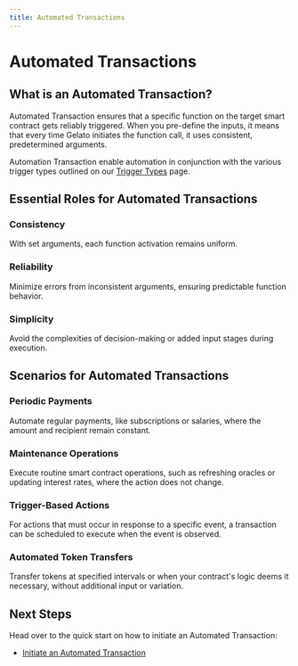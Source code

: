 ```yaml
---
title: Automated Transactions
---
```


# Automated Transactions

## What is an Automated Transaction?
Automated Transaction ensures that a specific function on the target smart contract gets reliably triggered. When you pre-define the inputs, it means that every time Gelato initiates the function call, it uses consistent, predetermined arguments.

Automation Transaction enable automation in conjunction with the various trigger types outlined on our [Trigger Types](/Web3-Functions/Introduction/Trigger-types) page. 

## Essential Roles for Automated Transactions

### Consistency
With set arguments, each function activation remains uniform.

### Reliability
Minimize errors from inconsistent arguments, ensuring predictable function behavior.

### Simplicity
Avoid the complexities of decision-making or added input stages during execution.

## Scenarios for Automated Transactions

### Periodic Payments
Automate regular payments, like subscriptions or salaries, where the amount and recipient remain constant.

### Maintenance Operations
Execute routine smart contract operations, such as refreshing oracles or updating interest rates, where the action does not change.

### Trigger-Based Actions
For actions that must occur in response to a specific event, a transaction can be scheduled to execute when the event is observed.

### Automated Token Transfers
Transfer tokens at specified intervals or when your contract's logic deems it necessary, without additional input or variation.

## Next Steps
Head over to the quick start on how to initiate an Automated Transaction:

- [Initiate an Automated Transaction](/Web3-Functions/How-To-Guides/Initiate-an-automated-transactions)